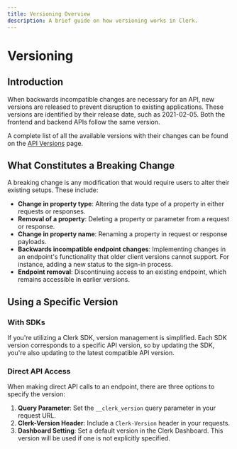 ```yaml
---
title: Versioning Overview
description: A brief guide on how versioning works in Clerk.
---
```


# Versioning

## Introduction

When backwards incompatible changes are necessary for an API, new versions are released to prevent disruption to existing applications. These versions are identified by their release date, such as 2021-02-05. Both the frontend and backend APIs follow the same version.

A complete list of all the available versions with their changes can be found on the [API Versions](/docs/backend-requests/versioning/available-versions) page.

## What Constitutes a Breaking Change

A breaking change is any modification that would require users to alter their existing setups. These include:

- **Change in property type**: Altering the data type of a property in either requests or responses.
- **Removal of a property**: Deleting a property or parameter from a request or response.
- **Change in property name**: Renaming a property in request or response payloads.
- **Backwards incompatible endpoint changes**: Implementing changes in an endpoint's functionality that older client versions cannot support. For instance, adding a new status to the sign-in process.
- **Endpoint removal**: Discontinuing access to an existing endpoint, which remains accessible in earlier versions.

## Using a Specific Version

### With SDKs

If you're utilizing a Clerk SDK, version management is simplified. Each SDK version corresponds to a specific API version, so by updating the SDK, you're also updating to the latest compatible API version.

### Direct API Access

When making direct API calls to an endpoint, there are three options to specify the version:

1. **Query Parameter**: Set the `__clerk_version` query parameter in your request URL.
2. **Clerk-Version Header**: Include a `Clerk-Version` header in your requests.
3. **Dashboard Setting**: Set a default version in the Clerk Dashboard. This version will be used if one is not explicitly specified.

